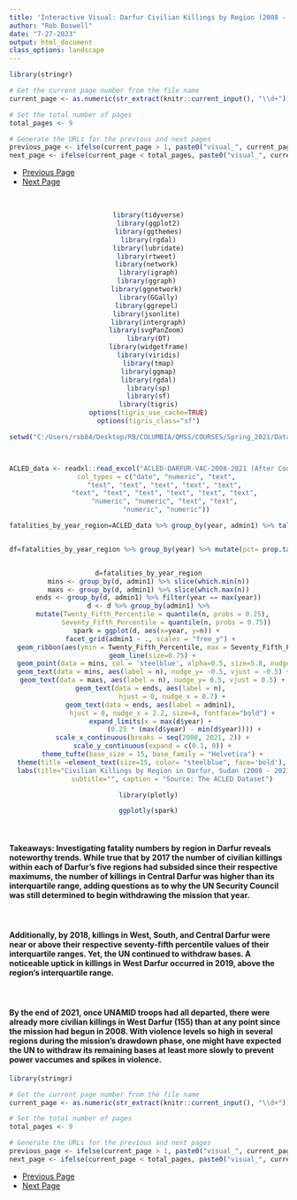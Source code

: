 ```yaml
---
title: 'Interactive Visual: Darfur Civilian Killings by Region (2008 - 2021) - Visual 3'
author: "Rob Boswell"
date: "7-27-2023"
output: html_document
class_options: landscape
---
```


```r

library(stringr)

# Get the current page number from the file name
current_page <- as.numeric(str_extract(knitr::current_input(), "\\d+"))

# Set the total number of pages
total_pages <- 9

# Generate the URLs for the previous and next pages
previous_page <- ifelse(current_page > 1, paste0("visual_", current_page - 1, "-darfur_violence.html"), NA)
next_page <- ifelse(current_page < total_pages, paste0("visual_", current_page + 1, "-darfur_violence.html"), NA)

```

<ul class="pager">
  <li><a href="`r previous_page`">Previous Page</a></li>
  <li><a href="`r next_page`">Next Page</a></li>
</ul>

<br>

<center>
```r

library(tidyverse)
library(ggplot2)
library(ggthemes)
library(rgdal)
library(lubridate)
library(rtweet) 
library(network) 
library(igraph)
library(ggraph) 
library(ggnetwork) 
library(GGally)
library(ggrepel) 
library(jsonlite) 
library(intergraph)
library(svgPanZoom) 
library(DT)
library(widgetframe)
library(viridis)
library(tmap)
library(ggmap)
library(rgdal)
library(sp)
library(sf)
library(tigris)
options(tigris_use_cache=TRUE)
options(tigris_class="sf")

setwd("C:/Users/rsb84/Desktop/RB/COLUMBIA/QMSS/COURSES/Spring_2021/Data Visualization/End_project")



ACLED_data <- readxl::read_excel("ACLED-DARFUR-VAC-2008-2021 (After Course Ended-for 2023 Portfolio)-UPDATED VERSION-inter1_numbers_replaced_with_actor_names.xlsx", 
     col_types = c("date", "numeric", "text", 
         "text", "text", "text", "text", "text", 
         "text", "text", "text", "text", "text", "text", 
         "numeric", "numeric", "text", "text", 
         "numeric", "numeric"))

fatalities_by_year_region=ACLED_data %>% group_by(year, admin1) %>% tally(fatalities)


df=fatalities_by_year_region %>% group_by(year) %>% mutate(pct= prop.table(n) * 100)


d=fatalities_by_year_region
mins <- group_by(d, admin1) %>% slice(which.min(n))
maxs <- group_by(d, admin1) %>% slice(which.max(n))
ends <- group_by(d, admin1) %>% filter(year == max(year))
d <- d %>% group_by(admin1) %>%
  mutate(Twenty_Fifth_Percentile = quantile(n, probs = 0.25),
         Seventy_Fifth_Percentile = quantile(n, probs = 0.75))
spark = ggplot(d, aes(x=year, y=n)) + 
  facet_grid(admin1 ~ ., scales = "free_y") + 
  geom_ribbon(aes(ymin = Twenty_Fifth_Percentile, max = Seventy_Fifth_Percentile), fill = 'grey80') +
  geom_line(size=0.75) +
  geom_point(data = mins, col = 'steelblue', alpha=0.5, size=5.8, nudge_y= -0.5, vjust = -0.5) + geom_point(data = maxs, col = 'red', alpha=0.5, size=5.8, nudge_y= 0.5, vjust = 0.5) +
  geom_text(data = mins, aes(label = n), nudge_y= -0.5, vjust = -0.5) +
  geom_text(data = maxs, aes(label = n), nudge_y= 0.5, vjust = 0.5) +
  geom_text(data = ends, aes(label = n), 
            hjust = 0, nudge_x = 0.7) +
  geom_text(data = ends, aes(label = admin1), 
            hjust = 0, nudge_x = 2.2, size=4, fontface="bold") +
  expand_limits(x = max(d$year) + 
                  (0.25 * (max(d$year) - min(d$year)))) +
  scale_x_continuous(breaks = seq(2008, 2021, 2)) +
  scale_y_continuous(expand = c(0.1, 0)) +
  theme_tufte(base_size = 15, base_family = "Helvetica") +
  theme(title =element_text(size=15, color= "steelblue", face='bold'),                         axis.title.x=element_blank(), axis.title.y=element_blank(), axis.text.x             = element_text(size = 11), axis.text.y = element_blank(), axis.ticks =             element_blank(), strip.text = element_blank(),                                     legend.position="none") +
  labs(title="Civilian Killings by Region in Darfur, Sudan (2008 - 2021)",                  
            subtitle="", caption = "Source: The ACLED Dataset")

library(plotly)

ggplotly(spark)

```
</center>

<br>

#### **Takeaways:**  Investigating fatality numbers by region in Darfur reveals noteworthy trends. While true that by 2017 the number of civilian killings within each of Darfur's five regions had subsided since their respective maximums, the number of killings in Central Darfur was higher than its interquartile range, adding questions as to why the UN Security Council was still determined to begin withdrawing the mission that year. 

<br>

#### Additionally, by 2018, killings in West, South, and Central Darfur were near or above their respective seventy-fifth percentile values of their interquartile ranges. Yet, the UN continued to withdraw bases. A noticeable uptick in killings in West Darfur occurred in 2019, above the region's interquartile range.

<br>

#### By the end of 2021, once UNAMID troops had all departed, there were already more civilian killings in West Darfur (155) than at any point since the mission had begun in 2008. With violence levels so high in several regions during the mission's drawdown phase, one might have expected the UN to withdraw its remaining bases at least more slowly to prevent power vaccumes and spikes in violence.

```r

library(stringr)

# Get the current page number from the file name
current_page <- as.numeric(str_extract(knitr::current_input(), "\\d+"))

# Set the total number of pages
total_pages <- 9

# Generate the URLs for the previous and next pages
previous_page <- ifelse(current_page > 1, paste0("visual_", current_page - 1, "-darfur_violence.html"), NA)
next_page <- ifelse(current_page < total_pages, paste0("visual_", current_page + 1, "-darfur_violence.html"), NA)

```

<ul class="pager">
  <li><a href="`r previous_page`">Previous Page</a></li>
  <li><a href="`r next_page`">Next Page</a></li>
</ul>
